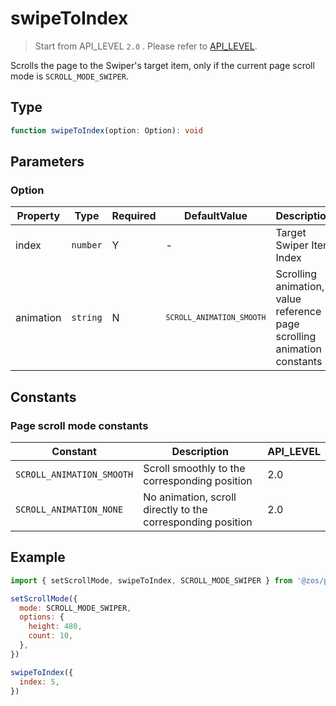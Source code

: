 # swipeToIndex

> Start from API_LEVEL `2.0` . Please refer to [API_LEVEL](../../../../guides/framework/device/compatibility.md).

Scrolls the page to the Swiper's target item, only if the current page scroll mode is `SCROLL_MODE_SWIPER`.

## Type

```ts
function swipeToIndex(option: Option): void
```

## Parameters

### Option

| Property  | Type                | Required | DefaultValue                           | Description                                                             | API_LEVEL |
| --------- | ------------------- | -------- | -------------------------------------- | ----------------------------------------------------------------------- | --------- |
| index     | <code>number</code> | Y        | -                                      | Target Swiper Item Index                                                | 2.0       |
| animation | <code>string</code> | N        | <code>`SCROLL_ANIMATION_SMOOTH`</code> | Scrolling animation, value reference page scrolling animation constants | 2.0       |

## Constants

### Page scroll mode constants

| Constant                  | Description                                                 | API_LEVEL |
| ------------------------- | ----------------------------------------------------------- | --------- |
| `SCROLL_ANIMATION_SMOOTH` | Scroll smoothly to the corresponding position               | 2.0       |
| `SCROLL_ANIMATION_NONE`   | No animation, scroll directly to the corresponding position | 2.0       |

## Example

```js
import { setScrollMode, swipeToIndex, SCROLL_MODE_SWIPER } from '@zos/page'

setScrollMode({
  mode: SCROLL_MODE_SWIPER,
  options: {
    height: 480,
    count: 10,
  },
})

swipeToIndex({
  index: 5,
})
```
